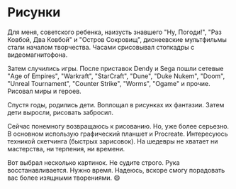 
# Рисунки

Для меня, советского ребенка, наизусть знавшего "Ну, Погоди!", "Раз Ковбой, Два Ковбой" и "Остров Сокровищ", диснеевские мультфильмы стали началом творчества. Часами срисовывал стопкадры с видеомагнитофона. 

Затем случились игры. После приставок Dendy и Sega пошли сетевые "Age of Empires", "Warkraft", "StarCraft", "Dune", "Duke Nukem", "Doom", "Unreal Tournament", "Counter Strike", "Worms", "Ogame" и прочие. Рисовал миры и героев.

Спустя годы, родились дети. Воплощал в рисунках их фантазии. Затем дети выросли, рисовать забросил.

Сейчас понемногу возвращаюсь к рисованию. Но, уже более серьезно. В основном использую графический планшет и Procreate. Интересуюсь техникой скетчинга (быстрых зарисовок). На шедевры не хватает ни мастерства, ни терпения, ни времени.  

Вот выбрал несколько картинок. Не судите строго. Рука восстанавливается. Нужно время. Надеюсь, вскоре смогу порадовать вас более изящными творениями. 😄

<br />
<MySliderImages />